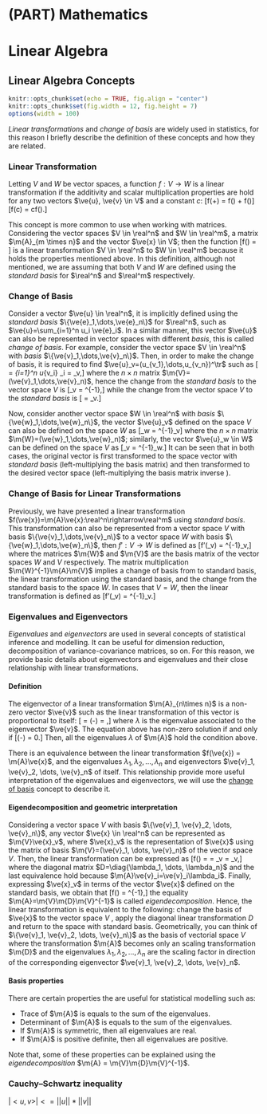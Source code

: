 
# (PART) Mathematics {-}

# Linear Algebra

## Linear Algebra Concepts

<!-- ```{r latex, child = '~/.TinyTeX/texmf-home/tex/latex/tex-commands/custom-commands.md', include = FALSE} -->
<!-- ``` -->

```r
knitr::opts_chunk$set(echo = TRUE, fig.align = "center")
knitr::opts_chunk$set(fig.width = 12, fig.height = 7)
options(width = 100)
```

*Linear transformations* and *change of basis* are widely used in statistics, for this
reason I briefly describe the definition of these concepts and how they are related.

### Linear Transformation

Letting $V$ and $W$ be vector spaces, a function $f: V \rightarrow W$ is a linear
transformation if the additivity and scalar multiplication properties are hold for
any two vectors $\ve{u}, \ve{v} \in V$ and a constant $c$:
\[f(\ve{u}+\ve{v}) = f(\ve{u}) + f(\ve{v})\]
\[f(c\ve{v}) = cf(\ve{v}).\]

This concept is more common to use when working with matrices. Considering the
vector spaces $V \in \real^n$ and $W \in \real^m$, a matrix $\m{A}_{m \times n}$ and
the vector $\ve{x} \in V$; then the function
\[f(\ve{x}) = \m{A}\ve{x}\]
is a linear
transformation $V \in \real^n$ to $W \in \real^m$ because it holds the properties
mentioned above. In this definition, although not mentioned, we are assuming that both
$V$ and $W$ are defined using the *standard basis* for $\real^n$ and $\real^m$
respectively.

### Change of Basis

Consider a vector $\ve{u} \in \real^n$, it is implicitly defined using the
*standard basis* $\{\ve{e}_1,\dots,\ve{e}_n\}$ for $\real^n$, such as
$\ve{u}=\sum_{i=1}^n u_i \ve{e}_i$. In a similar manner, this vector $\ve{u}$ can
also be represented in vector spaces with different *basis*, this is called
*change of basis*. For example, consider
the vector space $V \in \real^n$ with *basis* $\{\ve{v}_1,\dots,\ve{v}_n\}$. Then, in
order to make the change of basis, it is required to find
$\ve{u}_v=(u_{v_1},\dots,u_{v_n})^\tr$ such as
\[\ve{u} = \sum_{i=1}^n u_{v_i} \ve{v}_i = \m{V}\ve{u}_v,\]
where the $n\times n$ matrix $\m{V}=(\ve{v}_1,\dots,\ve{v}_n)$, hence the change from
the *standard basis* to the vector space $V$ is
\[\ve{u}_v = \m{V}^{-1}\ve{u},\] while the change from the vector space $V$ to the
*standard basis* is
\[\ve{u} = \m{V}\ve{u}_v.\]

Now, consider another vector space $W \in \real^n$ with *basis*
$\{\ve{w}_1,\dots,\ve{w}_n\}$, the vector $\ve{u}_v$ defined on the space $V$ can
also be defined on the space $W$ as
\[\ve{u}_w = \m{W}^{-1}\m{V}\ve{u}_v\]
where the $n\times n$ matrix $\m{W}=(\ve{w}_1,\dots,\ve{w}_n)$;
similarly, the vector $\ve{u}_w \in W$ can be defined on the space $V$ as
\[\ve{u}_v = \m{V}^{-1}\m{W}\ve{u}_w.\]
It can be seen that in both cases, the
original vector is first transformed to the space vector with *standard basis*
(left-multiplying the basis matrix) and
then transformed to the desired vector space (left-multiplying the basis matrix
inverse ).

### Change of Basis for Linear Transformations

Previously, we have presented a linear transformation
$f(\ve{x})=\m{A}\ve{x}:\real^n\rightarrow\real^m$
using *standard basis*. This transformation can also be represented from a vector space
$V$ with basis $\{\ve{v}_1,\dots,\ve{v}_n\}$ to a vector space $W$ with basis
$\{\ve{w}_1,\dots,\ve{w}_n\}$, then $f': V \rightarrow W$ is defined as
\[f'(\ve{x}_v) = \m{W}^{-1}\m{A}\m{V}\ve{x}_v,\]
where the matrices $\m{W}$ and $\m{V}$ are the basis matrix of the vector spaces $W$
and $V$ respectively. The matrix multiplication $\m{W}^{-1}\m{A}\m{V}$ implies a
change of basis from \m{V} to standard basis, the linear transformation using the
standard basis, and the change from the standard basis to the space $W$. In cases
that $V=W$, then the linear transformation is defined as
\[f'(\ve{x}_v) = \m{V}^{-1}\m{A}\m{V}\ve{x}_v.\]


### Eigenvalues and Eigenvectors

*Eigenvalues* and *eigenvectors* are used in several concepts of statistical inference
and modelling. It can be useful for dimension reduction, decomposition of
variance-covariance matrices, so on. For this reason, we provide basic details about
eigenvectors and eigenvalues and their close relationship with linear
transformations.

#### Definition

The eigenvector of a linear transformation $\m{A}_{n\times n}$ is a non-zero vector
$\ve{v}$
such as the linear transformation of this vector is proportional to itself:
\[\m{A}\ve{v} = \lambda \ve{v} \iff (\m{A}-\lambda\m{I})\ve{v} = \ve{0},\]
where $\lambda$ is the eigenvalue associated to the eigenvector $\ve{v}$. The
equation above has non-zero solution if and only if
\[\det(\m{A}-\lambda\m{I}) = 0.\]
Then, all the eigenvalues $\lambda$ of $\m{A}$ hold the condition above.

There is an equivalence between the linear transformation $f(\ve{x}) = \m{A}\ve{x}$,
and the eigenvalues $\lambda_1, \lambda_2, \dots, \lambda_n$ and eigenvectors
$\ve{v}_1, \ve{v}_2, \dots, \ve{v}_n$  of itself. This relationship provide more
useful
interpretation of the eigenvalues and eigenvectors, we will use the
[change of basis](../../mathematics/linear-algebra/10-linear-transformation)
concept to describe it.

#### Eigendecomposition and geometric interpretation

Considering a vector space $V$ with basis $\{\ve{v}_1, \ve{v}_2, \dots, \ve{v}_n\}$,
any vector $\ve{x} \in \real^n$ can be represented as $\m{V}\ve{x}_v$,
where $\ve{x}_v$ is the representation of $\ve{x}$ using the matrix of basis
$\m{V}=(\ve{v}_1, \dots, \ve{v}_n)$ of the vector space $V$. Then, the linear
transformation can be expressed as
\[f(\ve{x}) = \m{A}\ve{x} = \m{A}\m{V}\ve{x}_v = \m{V}\m{D}\ve{x}_v,\]
where the diagonal matrix $D=\diag{\lambda_1, \dots, \lambda_n}$ and the last
equivalence hold because $\m{A}\ve{v}_i=\ve{v}_i\lambda_i$. Finally, expressing
$\ve{x}_v$ in terms of the vector $\ve{x}$ defined on the standard basis, we
obtain that
\[f(\ve{x}) = \m{V}\m{D}\m{V}^{-1}\ve{x},\]
the equality $\m{A}=\m{V}\m{D}\m{V}^{-1}$ is called *eigendecomposition*.
Hence, the linear transformation is equivalent to the following:
change the basis of $\ve{x}$ to the vector space $V$
, apply the diagonal linear transformation $D$ and return to the space with
standard basis. Geometrically, you can think of
$\{\ve{v}_1, \ve{v}_2, \dots, \ve{v}_n\}$ as the basis of vectorial space $V$ where
the transformation $\m{A}$ becomes only an scaling transformation $\m{D}$ and the
eigenvalues $\lambda_1, \lambda_2, \dots, \lambda_n$ are the scaling factor in
direction of the corresponding eigenvector $\ve{v}_1, \ve{v}_2, \dots, \ve{v}_n$.

#### Basis properties

There are certain properties the are useful for statistical modelling such as:

- Trace of $\m{A}$ is equals to the sum of the eigenvalues.
- Determinant of $\m{A}$ is equals to the sum of the eigenvalues.
- If $\m{A}$ is symmetric, then all eigenvalues are real.
- If $\m{A}$ is positive definite, then all eigenvalues are positive.

Note that, some of these properties can be explained using the *eigendecomposition*
$\m{A} = \m{V}\m{D}\m{V}^{-1}$.

### Cauchy–Schwartz inequality

$|<u, v>| <= ||u|| * ||v||$

